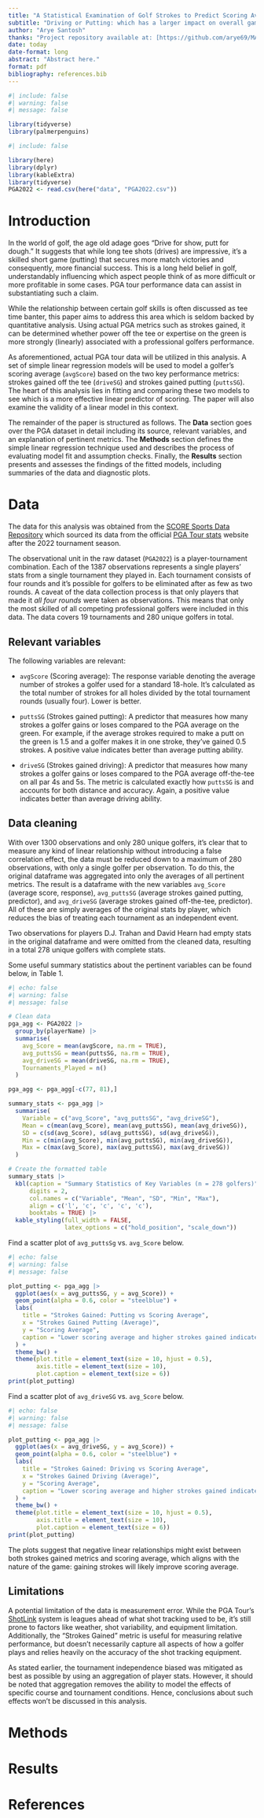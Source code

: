 ```yaml
---
title: "A Statistical Examination of Golf Strokes to Predict Scoring Average"
subtitle: "Driving or Putting: which has a larger impact on overall game?"
author: "Arye Santosh"
thanks: "Project repository available at: [https://github.com/arye69/MATH261A-p1](https://github.com/arye69/MATH261A-p1)."
date: today
date-format: long
abstract: "Abstract here."
format: pdf
bibliography: references.bib
---
```


```r
#| include: false
#| warning: false
#| message: false

library(tidyverse)
library(palmerpenguins)
```


```r
#| include: false

library(here)
library(dplyr)
library(kableExtra)
library(tidyverse)
PGA2022 <- read.csv(here("data", "PGA2022.csv"))
```



# Introduction

In the world of golf, the age old adage goes "Drive for show, putt for dough." It suggests that while long tee shots (drives) are impressive, it's a skilled short game (putting) that secures more match victories and consequently, more financial success. This is a long held belief in golf, understandably influencing which aspect people think of as more difficult or more profitable in some cases. PGA tour performance data can assist in substantiating such a claim.

While the relationship between certain golf skills is often discussed as tee time banter, this paper aims to address this area which is seldom backed by quantitative analysis. Using actual PGA metrics such as strokes gained, it can be determined whether power off the tee or expertise on the green is more strongly (linearly) associated with a professional golfers performance.

As aforementioned, actual PGA tour data will be utilized in this analysis. A set of simple linear regression models will be used to model a golfer's scoring average (`avgScore`) based on the two key performance metrics: strokes gained off the tee (`driveSG`) and strokes gained putting (`puttsSG`). The heart of this analysis lies in fitting and comparing these two models to see which is a more effective linear predictor of scoring. The paper will also examine the validity of a linear model in this context.

The remainder of the paper is structured as follows. The **Data** section goes over the PGA dataset in detail including its source, relevant variables, and an explanation of pertinent metrics. The **Methods** section defines the simple linear regression technique used and describes the process of evaluating model fit and assumption checks. Finally, the **Results** section presents and assesses the findings of the fitted models, including summaries of the data and diagnostic plots.

# Data

The data for this analysis was obtained from the [SCORE Sports Data Repository](https://data.scorenetwork.org/golf/pga_drive_putt.html) which sourced its data from the official [PGA Tour stats](https://www.pgatour.com/stats) website after the 2022 tournament season.

The observational unit in the raw dataset (`PGA2022`) is a player-tournament combination. Each of the 1387 observations represents a single players' stats from a single tournament they played in. Each tournament consists of four rounds and it's possible for golfers to be eliminated after as few as two rounds. A caveat of the data collection process is that only players that made it *all four rounds* were taken as observations. This means that only the most skilled of all competing professional golfers were included in this data. The data covers 19 tournaments and 280 unique golfers in total.

## Relevant variables
The following variables are relevant:

* `avgScore` (Scoring average): The response variable denoting the average number of strokes a golfer used for a standard 18-hole. It's calculated as the total number of strokes for all holes divided by the total tournament rounds (usually four). Lower is better.

* `puttsSG` (Strokes gained putting): A predictor that measures how many strokes a golfer gains or loses compared to the PGA average on the green. For example, if the average strokes required to make a putt on the green is 1.5 and a golfer makes it in one stroke, they've gained 0.5 strokes. A positive value indicates better than average putting ability.

* `driveSG` (Strokes gained driving): A predictor that measures how many strokes a golfer gains or loses compared to the PGA average off-the-tee on all par 4s and 5s. The metric is calculated exactly how `puttsSG` is and accounts for both distance and accuracy. Again, a positive value indicates better than average driving ability.

## Data cleaning
With over 1300 observations and only 280 unique golfers, it's clear that to measure any kind of linear relationship without introducing a false correlation effect, the data must be reduced down to a maximum of 280 observations, with only a single golfer per observation. To do this, the original dataframe was aggregated into only the averages of all pertinent metrics. The result is a dataframe with the new variables `avg_Score` (average score, response), `avg_puttsSG` (average strokes gained putting, predictor), and `avg_driveSG` (average strokes gained off-the-tee, predictor). All of these are simply averages of the original stats by player, which reduces the bias of treating each tournament as an independent event. 

Two observations for players D.J. Trahan and David Hearn had empty stats in the original dataframe and were omitted from the cleaned data, resulting in a total 278 unique golfers with complete stats.

Some useful summary statistics about the pertinent variables can be found below, in Table 1. 



```r
#| echo: false
#| warning: false
#| message: false

# Clean data
pga_agg <- PGA2022 |>
  group_by(playerName) |>
  summarise(
    avg_Score = mean(avgScore, na.rm = TRUE),
    avg_puttsSG = mean(puttsSG, na.rm = TRUE),
    avg_driveSG = mean(driveSG, na.rm = TRUE),
    Tournaments_Played = n()
  )

pga_agg <- pga_agg[-c(77, 81),]

summary_stats <- pga_agg |>
  summarise(
    Variable = c("avg_Score", "avg_puttsSG", "avg_driveSG"),
    Mean = c(mean(avg_Score), mean(avg_puttsSG), mean(avg_driveSG)),
    SD = c(sd(avg_Score), sd(avg_puttsSG), sd(avg_driveSG)),
    Min = c(min(avg_Score), min(avg_puttsSG), min(avg_driveSG)),
    Max = c(max(avg_Score), max(avg_puttsSG), max(avg_driveSG))
  )

# Create the formatted table
summary_stats |>
  kbl(caption = "Summary Statistics of Key Variables (n = 278 golfers)",
      digits = 2,
      col.names = c("Variable", "Mean", "SD", "Min", "Max"),
      align = c('l', 'c', 'c', 'c', 'c'),
      booktabs = TRUE) |>
  kable_styling(full_width = FALSE, 
                latex_options = c("hold_position", "scale_down"))

```

Find a scatter plot of `avg_puttsSg` vs. `avg_Score` below.

```r
#| echo: false
#| warning: false
#| message: false

plot_putting <- pga_agg |>
  ggplot(aes(x = avg_puttsSG, y = avg_Score)) +
  geom_point(alpha = 0.6, color = "steelblue") +
  labs(
    title = "Strokes Gained: Putting vs Scoring Average",
    x = "Strokes Gained Putting (Average)",
    y = "Scoring Average",
    caption = "Lower scoring average and higher strokes gained indicate better performance"
  ) +
  theme_bw() +
  theme(plot.title = element_text(size = 10, hjust = 0.5),
        axis.title = element_text(size = 10),
        plot.caption = element_text(size = 6))
print(plot_putting)

```

Find a scatter plot of `avg_driveSG` vs. `avg_Score` below.

```r
#| echo: false
#| warning: false
#| message: false

plot_putting <- pga_agg |>
  ggplot(aes(x = avg_driveSG, y = avg_Score)) +
  geom_point(alpha = 0.6, color = "steelblue") +
  labs(
    title = "Strokes Gained: Driving vs Scoring Average",
    x = "Strokes Gained Driving (Average)",
    y = "Scoring Average",
    caption = "Lower scoring average and higher strokes gained indicate better performance"
  ) +
  theme_bw() +
  theme(plot.title = element_text(size = 10, hjust = 0.5),
        axis.title = element_text(size = 10),
        plot.caption = element_text(size = 6))
print(plot_putting)

```

The plots suggest that negative linear relationships might exist between both strokes gained metrics and scoring average, which aligns with the nature of the game: gaining strokes will likely improve scoring average. 

## Limitations

A potential limitation of the data is measurement error. While the PGA Tour's [ShotLink](https://shotlink.com/) system is leagues ahead of what shot tracking used to be, it's still prone to factors like weather, shot variability, and equipment limitation. Additionally, the "Strokes Gained" metric is useful for measuring relative performance, but doesn't necessarily capture all aspects of how a golfer plays and relies heavily on the accuracy of the shot tracking equipment.

As stated earlier, the tournament independence biased was mitigated as best as possible by using an aggregation of player stats. However, it should be noted that aggregation removes the ability to model the effects of specific course and tournament conditions. Hence, conclusions about such effects won't be discussed in this analysis.


# Methods



# Results

# References
